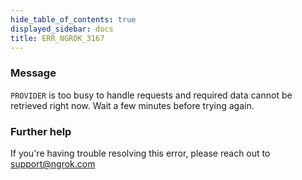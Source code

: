 ```yaml
---
hide_table_of_contents: true
displayed_sidebar: docs
title: ERR_NGROK_3167
---
```


### Message

`PROVIDER` is too busy to handle requests and required data cannot be retrieved right now. Wait a few minutes before trying again.

<ErrorDetails />

### Further help

If you're having trouble resolving this error, please reach out to [support@ngrok.com](mailto:support@ngrok.com?subject=Help%20with%20ERR_NGROK_3167)
